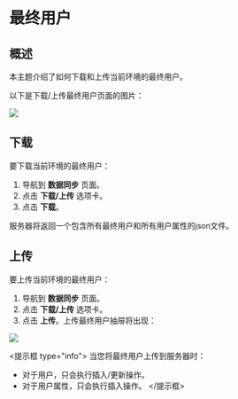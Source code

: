 
# 最终用户

## 概述

本主题介绍了如何下载和上传当前环境的最终用户。

以下是下载/上传最终用户页面的图片：

![](../data-import-and-export/assets/end-users/001.webp)

## 下载

要下载当前环境的最终用户：

1. 导航到 **数据同步** 页面。
2. 点击 **下载/上传** 选项卡。
3. 点击 **下载**。

服务器将返回一个包含所有最终用户和所有用户属性的json文件。

## 上传

要上传当前环境的最终用户：

1. 导航到 **数据同步** 页面。
2. 点击 **下载/上传** 选项卡。
3. 点击 **上传**。上传最终用户抽屉将出现：

![](../data-import-and-export/assets/end-users/002.webp)

<提示框 type="info">
当您将最终用户上传到服务器时：

- 对于用户，只会执行插入/更新操作。
- 对于用户属性，只会执行插入操作。
</提示框>